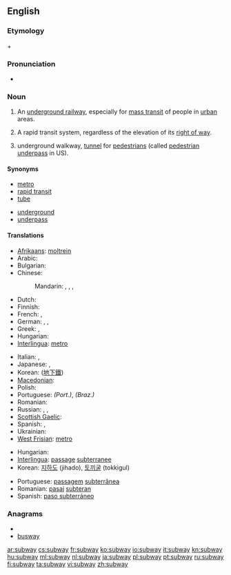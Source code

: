 ==English==
{{wikipedia}}

===Etymology===
{{term|sub-||lang=en|under}} + {{term|way|lang=en}}

===Pronunciation===
* {{audio|en-us-subway.ogg|Audio (US)}}

===Noun===
{{en-noun}}

# {{context|North America}} An [[underground railway]], especially for [[mass transit]] of people in [[urban]] areas.
# {{US}} A rapid transit system, regardless of the elevation of its [[right of way]].
# {{British}} underground walkway, [[tunnel]] for [[pedestrian]]s (called [[pedestrian underpass]] in US).

====Synonyms====
{{top2}}
* [[metro]]
* [[rapid transit]]
* [[tube]]
{{mid2}}
* [[underground]]
* [[underpass]]
{{bottom2}}

====Translations====
{{trans-top|underground railway}}
* [[Afrikaans]]: [[moltrein]]
* Arabic: {{t-|ar|مترو|m|tr=mitru, metro}}
* Bulgarian: {{t-|bg|метро|n|tr=metró}}
* Chinese:
*: Mandarin: {{t|cmn|地鐵|sc=Hani}},  {{t|cmn|地铁|tr=dìtiě|sc=Hani}},  {{t|cmn|地下鐵路|sc=Hani}},  {{t|cmn|地下铁路|tr=dìxià tiělù|sc=Hani}}
* Dutch: {{t+|nl|metro|m}}
* Finnish: {{t+|fi|metro}}
* French: {{t+|fr|métro|m}}, {{t+|fr|métropolitain|m}}
* German: {{t+|de|U-Bahn|f}},  {{t-|de|Metro|f}},  {{t+|de|Untergrundbahn|f}}
* Greek: {{t+|el|μετρό|tr=metró}},  {{t+|el|υπόγειος|m|tr=ipógios}}
* Hungarian: {{t+|hu|metró}}
* [[Interlingua]]: [[metro]]
{{trans-mid}}
* Italian: {{t-|it|metrò|m|f}},  {{t-|it|metropolitana|f}}
* Japanese: {{t+|ja|地下鉄|tr=ちかてつ, chikatetsu}},  {{t|ja|メトロ|tr=metoro}}
* Korean: {{t+|ko|지하철|tr=jihacheol|sc=Hang}} ([[地下鐵]])
* [[Macedonian]]: {{t-|mk|метро|n|tr=metró}}
* Polish: {{t+|pl|metro|n}}
* Portuguese: {{t+|es|metro|m}} ''(Port.)'', {{t|es|metrô|m}} ''(Braz.)''
* Romanian: {{t+|ro|metrou|n}}
* Russian: {{qualifier|indeclinable}} {{t+|ru|метро|n|tr=metró}}, {{t+|ru|метрополитен|m|tr=metropolitén}}, {{t+|ru|подземка|n|tr=podzémka}}
* [[Scottish Gaelic]]: {{t-|gd|fo-rèile|xs=Scottish Gaelic}}
* Spanish: {{t+|es|metro|m}}, {{t|es|subte|m}} {{italbrac|Argentina}}
* Ukrainian: {{t-|uk|метро|n|tr=metró|xs=Ukrainian}}
* [[West Frisian]]: [[metro]]
{{trans-bottom}}

{{trans-top|underground walkway}}
* Hungarian: {{t+|hu|aluljáró}}
* [[Interlingua]]: [[passage]] [[subterranee]]
* Korean: [[지하도]] (jihado), [[토끼굴]] (tokkigul)
{{trans-mid}}
* Portuguese: [[passagem]] [[subterrânea]] {{f}}
* Romanian: [[pasaj]] [[subteran]] {{n}}
* Spanish: [[paso subterráneo]] {{m}}
{{trans-bottom}}

===Anagrams===
* {{alphagram|absuwy}}
* [[busway#English|busway]]

[[ar:subway]]
[[cs:subway]]
[[fr:subway]]
[[ko:subway]]
[[io:subway]]
[[it:subway]]
[[kn:subway]]
[[hu:subway]]
[[ml:subway]]
[[nl:subway]]
[[ja:subway]]
[[pl:subway]]
[[pt:subway]]
[[ru:subway]]
[[fi:subway]]
[[ta:subway]]
[[vi:subway]]
[[zh:subway]]